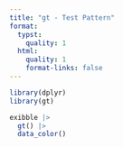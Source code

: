 ```yaml
---
title: "gt - Test Pattern"
format:
  typst:
    quality: 1
  html:
    quality: 1
    format-links: false
---
```


```{=typst}
#set page(margin: 0.5cm)
```

```r

library(dplyr)
library(gt)

exibble |>
  gt() |>
  data_color()

```